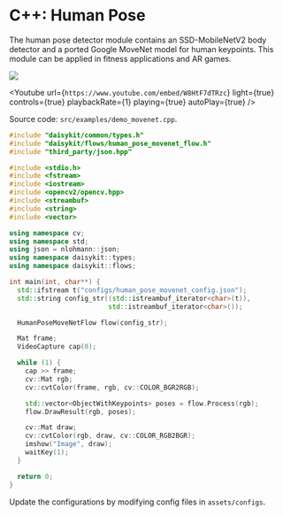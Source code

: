 
# C++: Human Pose

The human pose detector module contains an SSD-MobileNetV2 body detector
and a ported Google MoveNet model for human keypoints. This module can
be applied in fitness applications and AR games.

![](/images/python/image3.png)

<Youtube
    url={`https://www.youtube.com/embed/W8HtF7dTRzc`}
    light={true}
    controls={true}
    playbackRate={1}
    playing={true}
    autoPlay={true}
/>

Source code: `src/examples/demo_movenet.cpp`.

```cpp
#include "daisykit/common/types.h"
#include "daisykit/flows/human_pose_movenet_flow.h"
#include "third_party/json.hpp"

#include <stdio.h>
#include <fstream>
#include <iostream>
#include <opencv2/opencv.hpp>
#include <streambuf>
#include <string>
#include <vector>

using namespace cv;
using namespace std;
using json = nlohmann::json;
using namespace daisykit::types;
using namespace daisykit::flows;

int main(int, char**) {
  std::ifstream t("configs/human_pose_movenet_config.json");
  std::string config_str((std::istreambuf_iterator<char>(t)),
                         std::istreambuf_iterator<char>());

  HumanPoseMoveNetFlow flow(config_str);

  Mat frame;
  VideoCapture cap(0);

  while (1) {
    cap >> frame;
    cv::Mat rgb;
    cv::cvtColor(frame, rgb, cv::COLOR_BGR2RGB);

    std::vector<ObjectWithKeypoints> poses = flow.Process(rgb);
    flow.DrawResult(rgb, poses);

    cv::Mat draw;
    cv::cvtColor(rgb, draw, cv::COLOR_RGB2BGR);
    imshow("Image", draw);
    waitKey(1);
  }

  return 0;
}
```

Update the configurations by modifying config files in `assets/configs`.
